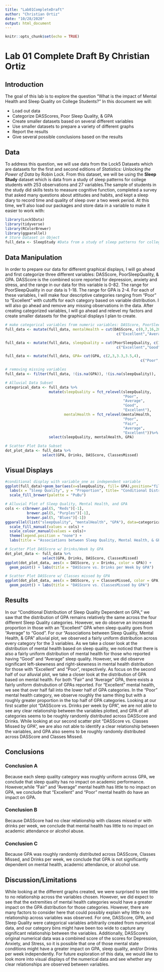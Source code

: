 ```yaml
---
title: "Lab01CompleteDraft"
author: "Christian Ortiz"
date: "10/28/2020"
output: html_document
---
```


```r
knitr::opts_chunk$set(echo = TRUE)
```

# Lab 01 Complete Draft By Christian Ortiz

## Introduction

The goal of this lab is to explore the question "What is the impact of Mental Health 
and Sleep Quality on College Students?" In this document we will:

* Load out data
* Categorize DASScores, Poor Sleep Quality, & GPA
* Create smaller datasets based on several different variables
* Use smaller datasets to prepare a variety of different graphs
* Report the results
* Give several possible conclusions based on the results

## Data 

To address this question, we will use data from the Lock5 Datasets which are datasets
for the first and second editions of *Statistics: Unlocking the Power of Data* by Robin Lock.
From this dataset, we will be using the **Sleep Study** dataset which is data from a study
of sleep patterns for college students with 253 observations and 27 variables.The sample of students in the study did skills tests to measure cognitive function, completed a survey that asked many questions about attitudes and habits, and kept a sleep diary to record time and quality of sleep over a two week period. At this time, we’ll also load our packages and store
data in a variable to make it easier to work with:
```r
library(Lock5Data)
library(tidyverse)
library(RColorBrewer)
library(ggparallel)
# Store Dataset in Object
full_data <- SleepStudy #Data from a study of sleep patterns for college students.
```


## Data Manipulation

In order to prepare our data for different graphical displays, I will go ahead and first
categorize three different variables: DASScore, PoorSleepQuality, & GPA. DASScore is
the combined score reported for depression, anxiety and stress, and the range in our 
data for this variable is 0-82. The range for PoorSleepQuality in our data is 1-18.
The range for GPA is 2-4. For each of these variables, I will make four descriptive
categories ranging from "Poor" to "Excellent" with cutoffs for each category based on
variable distribution. I will also go ahead and remove any missing observations in the data.
After creating categorized variables, I will go ahead and relevel my factors and create 
smaller datasets for the graphical displays I plan to create. 

```r
# make categorical variables from numeric variables: DASScore, PoorSleepQuality, GPA 
full_data <- mutate(full_data, mentalHealth = cut(DASScore, c(0,7,16,28,82),
                                                   c("Excellent","Average", "Fair", "Poor"))) 

full_data <- mutate(full_data, sleepQuality = cut(PoorSleepQuality, c(1,4,6,8,18),
                                                   c("Excellent","Good","Average", "Poor")))

full_data <- mutate(full_data, GPA= cut(GPA, c(2,3,3.3,3.5,4),
                                                              c("Poor","Average","Good", "Excellent")))

# removing missing variables
full_data <- filter(full_data, !(is.na(GPA)), !(is.na(sleepQuality)), !(is.na(mentalHealth)))

# Alluvial Data Subset
categorical_data <- full_data %>%
                    mutate(sleepQuality = fct_relevel(sleepQuality,
                                                      "Poor",
                                                      "Average",
                                                      "Good",
                                                      "Excellent"),
                           mentalHealth = fct_relevel(mentalHealth, 
                                                      "Poor",
                                                      "Fair",
                                                      "Average",
                                                      "Excellent"))%>%
                    select(sleepQuality, mentalHealth, GPA)

# Scatter Plot Data Subset
dot_plot_data <- full_data %>%
                 select(GPA, Drinks, DASScore, ClassesMissed)
```


## Visual Displays

```r
#conditional display with variable_one as independent variable
ggplot(full_data)+geom_bar(aes(x=sleepQuality, fill= GPA),position="fill")+
  labs(x = "Sleep Quality", y = "Proportion", title= "Conditional Distribution of Sleep Quality \n Dependent on GPA") +
  scale_fill_brewer(palette = "PuBu")

# Alluvial Plot of Sleep Quality, Mental Health, and GPA
cols <- c(brewer.pal(5, "Reds")[-1], 
          brewer.pal(5, "Purples")[-1],
          brewer.pal(5, "Blues")[-1])
ggparallel(list("sleepQuality", "mentalHealth", "GPA"), data=categorical_data, order = 0)+
  scale_fill_manual(values = cols) +
  scale_colour_manual(values = cols)+
  theme(legend.position = "none") +
  labs(title = "Associations between Sleep Quality, Mental Health, & GPA")

# Scatter Plot DASScore w/ Drinks/Week by GPA
dot_plot_data <- full_data %>%
                 select(GPA, Drinks, DASScore, ClassesMissed)
ggplot(dot_plot_data, aes(x = DASScore, y = Drinks, color = GPA)) +
  geom_point() + labs(title = "DASScore vs. Drinks per Week by GPA")

# Scatter Plot DASScore w/ Classes missed by GPA
ggplot(dot_plot_data, aes(x = DASScore, y = ClassesMissed, color = GPA)) +
  geom_point() + labs(title = "DASScore vs. ClassesMissed by GPA")


```


## Results

In our "Conditional Distribution of Sleep Quality Dependent on GPA," we saw that 
the distribution of GPA remains relatively the same across the four different Sleep Quality
categories. However, we do observe an increased proportion in those with an "Excellent" GPA when sleep quality goes from "Average" to "Good". For our "Associations between Sleep Quality,
Mental Health, & GPA" alluvial plot, we observed a fairly uniform distribution across every
category for the 3 variables. As we take a closer look at the distribution of mental health
based on sleep quality, we noticed that there is also a fairly uniform distribution of mental
health for those who reported having "Good" and "Average" sleep quality. However, we did observe significant left-skewness and right-skewness in mental health distribution for those
with "Excellent" and "Poor", respectively. As focus on the second half of our alluvial plot,
we take a closer look at the distribution of GPA based on mental health. For both "Fair" and
"Average" GPA, there exists a fairly uniform distrubution of GPAs reported. For "Excellent" 
mental health, we see that over half fall into the lower half of GPA categories. In the "Poor"
mental health category, we observe roughly the same thing but with a roughly greater proportion in the top half of GPA categories. Looking at our first scatter plot "DASScore vs. Drinks per week by GPA", we are not able to see any clear relationship between the variables plotted, and GPA of all categories seems to be roughly randomly distributed across DASScore and Drinks. While looking at our second scatter plot "DASScore vs. Classes Missed by GPA", we are also not able to identify a clear relationship between the variables, and GPA also seems to be roughly randomly distributed across DASScore and Classes Missed.

## Conclusions

### Conclusion A

Because each sleep quality category was roughly uniform across GPA, we conclude that sleep quality has no impact on academic performance. However,while "Fair" and "Average" mental health has little to no impact on GPA, we conclude that "Excellent" and "Poor" mental health do have an impact on GPA.

### Conclusion B

Because DASScore had no clear relationship with classes missed or with drinks per week, we conclude that mental health has little to no impact on academic attendance or alcohol abuse.

### Conclusion C

Because GPA was roughly randomly distributed across DASScore, Classes Missed, and Drinks per week, we conclude that GPA is not significantly dependent on mental health, academic attendance, or alcohol use. 

## Discussion/Limitations

While looking at the different graphs created, we were surprised to see little to no relationship across the variables chosen. However, we did expect to see that the extremities of mental health categories would have a greater impact on the GPA distribution for those categories. However, there are many factors to consider here that could possibly explain why little to no relationship across variables was observed. For one, DASScore, GPA, and Sleep Quality were categorical variables arbitrarily created from numerical data, and our category bins might have been too wide to capture any significant relationship between the variables. Additionally, DASScore's original numerical data was a combined score of the scores for Depression, Anxiety, and Stress, so it is possible that one of those mental state conditions might have a greater impact on GPA, sleep quality, and/or Drinks per week independently. For future exploration of this data, we would like to look more into visual displays of the numerical data and see whether any clear relationships are observed between variables.  


